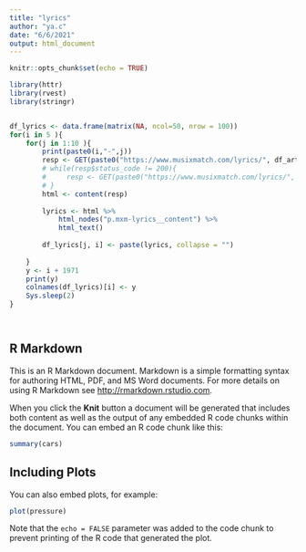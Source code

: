 ```yaml
---
title: "lyrics"
author: "ya.c"
date: "6/6/2021"
output: html_document
---
```


```r
knitr::opts_chunk$set(echo = TRUE)

library(httr)
library(rvest)
library(stringr)


df_lyrics <- data.frame(matrix(NA, ncol=50, nrow = 100))
for(i in 5 ){
    for(j in 1:10 ){
        print(paste0(i,"-",j))
        resp <- GET(paste0("https://www.musixmatch.com/lyrics/", df_artists_dash[j, i],"/", df_titles_dash[j, i]) )
        # while(resp$status_code != 200){
        #     resp <- GET(paste0("https://www.musixmatch.com/lyrics/", df_artists_dash[i, j],"/", df_titles_dash[i, j]) )
        # }
        html <- content(resp)
        
        lyrics <- html %>%
            html_nodes("p.mxm-lyrics__content") %>%
            html_text()
        
        df_lyrics[j, i] <- paste(lyrics, collapse = "")
        
    }
    y <- i + 1971
    print(y)
    colnames(df_lyrics)[i] <- y
    Sys.sleep(2) 
}




```

## R Markdown

This is an R Markdown document. Markdown is a simple formatting syntax for authoring HTML, PDF, and MS Word documents. For more details on using R Markdown see <http://rmarkdown.rstudio.com>.

When you click the **Knit** button a document will be generated that includes both content as well as the output of any embedded R code chunks within the document. You can embed an R code chunk like this:

```r
summary(cars)
```

## Including Plots

You can also embed plots, for example:

```r
plot(pressure)
```

Note that the `echo = FALSE` parameter was added to the code chunk to prevent printing of the R code that generated the plot.
